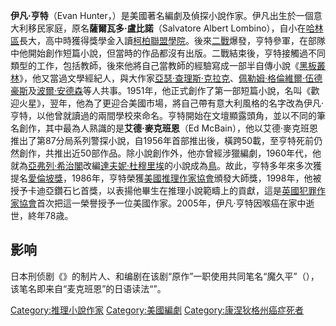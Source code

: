 {{Infobox writer <!-- for more information see [[:Template:Infobox_writer/doc|:Template:Infobox writer/doc]] -->
| name         = 伊凡·亨特
| image        =EvanHunter.jpg
| imagesize    =
| caption      =
| pseudonym    =
| birth_name    =
| birth_date    = {{birth date|1926|10|15}}
| birth_place   = [[美國|美國]][[紐約市|紐約市]]
| death_date    ={{Death date and age|2005|7|6|1926|10|15}}
| death_place   =[[美國|美國]][[費爾菲爾德縣_(康乃狄克州)|費爾菲爾德縣]]
| occupation   = [[小說家|小說家]]<BR/>[[編劇|編劇]]
| nationality  = {{USA}}
| period       =
| genre        = [[推理小說|推理小說]]
| subject      =
| movement     =
| awards =[[匕首獎|卡迪亞鑽石匕首獎]]
}}
'''伊凡·亨特'''（Evan Hunter，{{bd|1926年|10月15日|2005年|7月6日|}}）是美國著名編劇及偵探小說作家。伊凡出生於一個意大利移民家庭，原名'''薩爾瓦多·盧比諾'''（Salvatore Albert Lombino），自小在[[哈林區|哈林區]]長大，高中時獲得獎學金入讀[[柯柏聯盟學院|柯柏聯盟學院]]。後來[[二戰|二戰]]爆發，亨特參軍，在部隊中他開始創作短篇小說，但當時的作品都沒有出版。二戰結束後，亨特接觸過不同類型的工作，包括教師，後來他將自己當教師的經驗寫成一部半自傳小說《[[黑板叢林|黑板叢林]]》，他又當過文學經紀人，與大作家[[亞瑟·查理斯·克拉克|亞瑟·查理斯·克拉克]]、[[佩勒姆·格倫維爾·伍德豪斯|佩勒姆·格倫維爾·伍德豪斯]]及[[波爾·安德森|波爾·安德森]]等人共事。1951年，他正式創作了第一部短篇小說，名叫《歡迎火星》，翌年，他為了更迎合美國市場，將自己帶有意大利風格的名字改為伊凡·亨特，以他曾就讀過的兩間學校來命名。亨特開始在文壇顯露頭角，並以不同的筆名創作，其中最為人熟識的是'''艾德·麥克班恩'''（Ed McBain），他以艾德·麥克班恩推出了第87分局系列警探小說，自1956年首部推出後，橫跨50載，至亨特死前仍然創作，共推出近50部作品。除小說創作外，他亦曾經涉獵編劇，1960年代，他就為[[亞弗列·希治閣|亞弗列·希治閣]]改編[[達夫妮·杜穆里埃|達夫妮·杜穆里埃]]的小說成為[[鳥_(電影)|鳥]]。故此，亨特多年來多次獲提名[[愛倫坡獎|愛倫坡獎]]，1986年，亨特榮獲[[美國推理作家協會|美國推理作家協會]]頒發大師獎，1998年，他被授予卡迪亞鑽石匕首獎，以表揚他畢生在推理小說範疇上的貢獻，這是[[英國犯罪作家協會|英國犯罪作家協會]]首次把這一榮譽授予一位美國作家。2005年，伊凡·亨特因喉癌在家中逝世，終年78歳。

== 影响 ==
日本刑侦剧《{{link-ja|向太阳怒吼！|太陽にほえろ!}}》的制片人{{link-ja|冈田晋吉|岡田晋吉}}、{{link-ja|梅浦洋一|梅浦洋一}}和编剧{{link-ja|小川英|小川英}}在该剧“原作”一职使用共同笔名“魔久平”（{{jpn|j=ま・くべい|rm=Ma Kubei}}），该笔名即来自“麦克班恩”的日语读法“{{jpn|j=マクベイン|rm=Makubein|link=no}}”。

[[Category:推理小說作家|Category:推理小說作家]]
[[Category:美國編劇|Category:美國編劇]]
[[Category:康涅狄格州癌症死者|Category:康涅狄格州癌症死者]]
